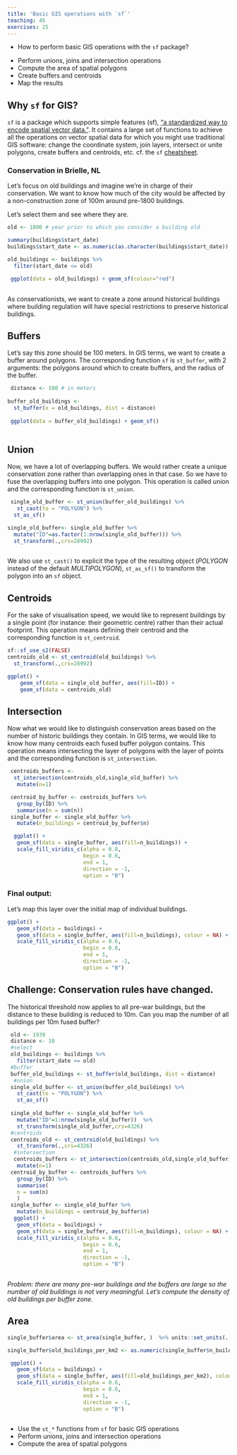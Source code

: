 ```yaml
---
title: 'Basic GIS operations with `sf`'
teaching: 45
exercises: 25
---
```


:::::::::::::::::::::::::::::::::::::: questions 

- How to perform basic GIS operations with the `sf` package?

::::::::::::::::::::::::::::::::::::::::::::::::

::::::::::::::::::::::::::::::::::::: objectives

- Perform unions, joins and intersection operations
- Compute the area of spatial polygons
- Create buffers and centroids 
- Map the results

::::::::::::::::::::::::::::::::::::::::::::::::

## Why `sf` for GIS?

`sf` is a package which supports simple features (sf), ["a standardized way to
encode spatial vector data."](https://cran.r-project.org/web/packages/sf/sf.pdf).
It contains a large set of functions to achieve all the operations on vector spatial data for which you might use traditional GIS software: change the coordinate system, join layers, intersect or unite polygons, create buffers and centroids, etc. cf. the `sf` [cheatsheet](https://raw.githubusercontent.com/rstudio/cheatsheets/main/sf.pdf).


### Conservation in Brielle, NL

Let's focus on old buildings and imagine we're in charge of their conservation. We want to know how much of the city would be affected by a non-construction zone of 100m around pre-1800 buildings.

Let's select them and see where they are.


```r
old <- 1800 # year prior to which you consider a building old

summary(buildings$start_date)
buildings$start_date <- as.numeric(as.character(buildings$start_date))

old_buildings <- buildings %>%
  filter(start_date <= old)

 ggplot(data = old_buildings) + geom_sf(colour="red")
 
```
As conservationists, we want to create a zone around historical buildings where building regulation will have special restrictions to preserve historical buildings. 

## Buffers

Let's say this zone should be 100 meters. In GIS terms, we want to create a buffer around polygons. The corresponding function `sf` is `st_buffer`, with 2 arguments: the polygons around which to create buffers, and the radius of the buffer.


```r
 distance <- 100 # in meters 
 
buffer_old_buildings <- 
  st_buffer(x = old_buildings, dist = distance)
 
 ggplot(data = buffer_old_buildings) + geom_sf()
  
```

## Union

Now, we have a lot of overlapping buffers. We would rather create a unique conservation zone rather than overlapping ones in that case. So we have to fuse the overlapping buffers into one polygon. This operation is called union and the corresponding function is `st_union`.

```r
 single_old_buffer <- st_union(buffer_old_buildings) %>%
   st_cast(to = "POLYGON") %>%
  st_as_sf() 

single_old_buffer<- single_old_buffer %>%
  mutate("ID"=as.factor(1:nrow(single_old_buffer))) %>%
  st_transform(.,crs=28992) 
  
```

We also use `st_cast()` to explicit the type of the resulting object (*POLYGON* instead of the default *MULTIPOLYGON*), `st_as_sf()` to transform the polygon into an `sf` object.


## Centroids
For the sake of visualisation speed, we would like to represent buildings by a single point (for instance: their geometric centre) rather than their actual footprint. This operation means defining their centroid and the corresponding function is `st_centroid`.

```r
sf::sf_use_s2(FALSE)
centroids_old <- st_centroid(old_buildings) %>%
  st_transform(.,crs=28992)  

ggplot() + 
    geom_sf(data = single_old_buffer, aes(fill=ID)) +
    geom_sf(data = centroids_old)
```

## Intersection
Now what we would like to distinguish conservation areas based on the number of historic buildings they contain. In GIS terms, we would like to know how many centroids each fused buffer polygon contains. This operation means intersecting the layer of polygons with the layer of points and the corresponding function is `st_intersection`.


```r
 centroids_buffers <- 
  st_intersection(centroids_old,single_old_buffer) %>%
   mutate(n=1)

 centroid_by_buffer <- centroids_buffers %>%
   group_by(ID) %>%
   summarise(n = sum(n))
 single_buffer <- single_old_buffer %>%
   mutate(n_buildings = centroid_by_buffer$n)

  ggplot() + 
   geom_sf(data = single_buffer, aes(fill=n_buildings)) +
   scale_fill_viridis_c(alpha = 0.8,
                        begin = 0.6,
                        end = 1,
                        direction = -1,
                        option = "B")
```

### Final output:

Let's map this layer over the initial map of individual buildings.

```r
ggplot() + 
   geom_sf(data = buildings) +
   geom_sf(data = single_buffer, aes(fill=n_buildings), colour = NA) +
   scale_fill_viridis_c(alpha = 0.6,
                        begin = 0.6,
                        end = 1,
                        direction = -1,
                        option = "B") 

```
 
::::::::::::::::::::::::::::::::::::: challenge 
 
## Challenge: Conservation rules have changed. 

The historical threshold now applies to all pre-war buildings, but the distance to these building is reduced to 10m. Can you map the number of all buildings per 10m fused buffer?


:::::::::::::::::::::::: solution 
 
```r
 
 old <- 1939 
 distance <- 10
 #select
 old_buildings <- buildings %>%
   filter(start_date <= old)
 #buffer
 buffer_old_buildings <- st_buffer(old_buildings, dist = distance)
  #union
 single_old_buffer <- st_union(buffer_old_buildings) %>%
   st_cast(to = "POLYGON") %>%
   st_as_sf()  
 
 single_old_buffer <- single_old_buffer %>%
   mutate("ID"=1:nrow(single_old_buffer))  %>%
   st_transform(single_old_buffer,crs=4326) 
 #centroids
 centroids_old <- st_centroid(old_buildings) %>%
   st_transform(.,crs=4326)  
  #intersection
  centroids_buffers <- st_intersection(centroids_old,single_old_buffer) %>%
   mutate(n=1)
 centroid_by_buffer <- centroids_buffers %>% 
   group_by(ID) %>%
   summarise(
   n = sum(n)
   )
 single_buffer <- single_old_buffer %>% 
   mutate(n_buildings = centroid_by_buffer$n)
  ggplot() + 
   geom_sf(data = buildings) +
   geom_sf(data = single_buffer, aes(fill=n_buildings), colour = NA) +
   scale_fill_viridis_c(alpha = 0.6,
                        begin = 0.6,
                        end = 1,
                        direction = -1,
                        option = "B") 
   
```
::::::::::::::::::::::::


:::::::::::::::::::::::::::::::::::::


*Problem: there are many pre-war buildings and the buffers are large so the number of old buildings is not very meaningful. Let's compute the density of old buildings per buffer zone.*

## Area

```r
single_buffer$area <- st_area(single_buffer, )  %>% units::set_units(., km^2)

single_buffer$old_buildings_per_km2 <- as.numeric(single_buffer$n_buildings / single_buffer$area)

 ggplot() + 
   geom_sf(data = buildings) +
   geom_sf(data = single_buffer, aes(fill=old_buildings_per_km2), colour = NA) +
   scale_fill_viridis_c(alpha = 0.6,
                        begin = 0.6,
                        end = 1,
                        direction = -1,
                        option = "B") 
 
```


:::::::::::::::::::::::::::::::::::::::::::::::::::::::::::::::::::: instructor


::::::::::::::::::::::::::::::::::::::::::::::::::::::::::::::::::::::::::::::::



::::::::::::::::::::::::::::::::::::: keypoints 

- Use the `st_*` functions from `sf` for basic GIS operations
- Perform unions, joins and intersection operations
- Compute the area of spatial polygons

::::::::::::::::::::::::::::::::::::::::::::::::


